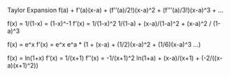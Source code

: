 Taylor Expansion
f(a) + f'(a)(x-a) + (f''(a)/2!)(x-a)^2 + (f'''(a)/3!)(x-a)^3 + ...

f(x) = 1/(1-x) = (1-x)^-1
f'(x) = 1/(1-x)^2
1/(1-a) + (x-a)/(1-a)^2 + (x-a)^2 / (1-a)^3

f(x) = e^x
f'(x) = e^x
e^a * (1 + (x-a) + (1/2)(x-a)^2 + (1/6)(x-a)^3 ...)

f(x) = ln(1+x)
f'(x) = 1/(x+1)
f''(x) = -1/(x+1)^2
ln(1+a) + (x-a)/(x+1) + (-2/((x-a)(x+1)^2))
